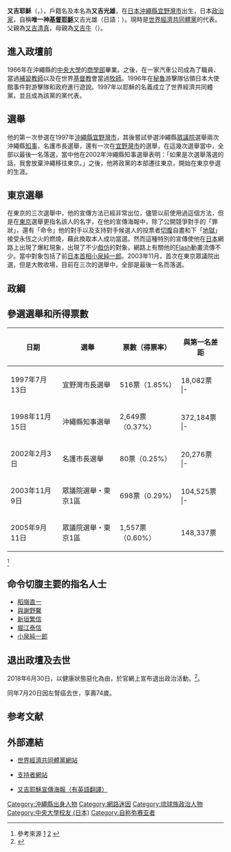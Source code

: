 {{Infobox Officeholder
| name  = 又吉耶穌
| original_name = 又吉イエス
| native_name_lang = 
| image = File:Mitsuo Matayoshi.jpg
| imagesize = 
| country = {{JPN}}
| office           = 
| term_start       = 
| term_end         = 
| vicepresident    = 
| predecessor      = 
| successor        = 
|office2     = 
|term_start2  = 
|term_end2    = 
|predecessor2  = 
|successor2    = 
|constituency2 = 
|birth_date = {{birth date|1944|2|5}}
|birth_place = {{JPN}}[[沖繩縣|沖繩縣]][[宜野灣市|宜野灣市]]
|death_date = {{death date and age|2018|7|20|1944|2|5}}
|death_place = 
|parents = 
|relatives = 
|spouse = 
|party = [[世界經濟共同體黨|世界經濟共同體黨]]
|alma_mater   = [[中央大學_(日本)|中央大學]]
|website      = [http://www.matayoshi.org 官方網站]
}}
{{japanese|japanese=又吉イエス|kana=またよし いえす|romaji=Matayoshi Iesu}}

'''又吉耶穌'''（{{jpn|j=又吉 イエス|hg=またよし いえす|rm=Matayoshi Iesu}}，{{bd|1944年|2月5日|2018年|7月20日|Matayoshi, Iesu}}），戶籍名及本名為'''又吉光雄'''，在[[日本|日本]][[沖繩縣|沖繩縣]][[宜野灣市|宜野灣市]]出生，日本[[政治家|政治家]]，自稱'''唯一神[[基督|基督]][[耶穌|耶穌]]'''又吉光雄（日語：{{lang|ja|唯一神又吉光雄・イエス・キリスト}}）。現時是[[世界經濟共同體黨|世界經濟共同體黨]]的代表。父親為[[又吉清真|又吉清真]]，母親為[[又吉牛|又吉牛]]（{{lang|ja|又吉ウシ}}）。

==進入政壇前==
1966年在沖繩縣的[[日本中央大學|中央大學]]的[[商學部|商學部]]畢業。之後，在一家汽車公司成為了職員、當過[[補習教師|補習教師]]以及在世界[[基督教|基督教]]會當過[[牧師|牧師]]。1996年在[[秘魯|秘魯]]游擊隊佔領日本大使館事件對游擊隊和政府進行遊說。1997年以耶穌的名義成立了世界經濟共同體黨，並且成為該黨的黨代表。

==選舉==
他的第一次參選在1997年[[沖繩縣|沖繩縣]][[宜野灣市|宜野灣市]]，其後嘗試參選沖繩縣[[眾議院|眾議院]]選舉兩次沖繩縣[[知事|知事]]，名護市長選舉，還有一次在[[宜野灣市|宜野灣市]]的選舉，在這幾次選舉當中，全部以最後一名落選，當中他在2002年沖繩縣知事選舉表明：「如果是次選舉落選的話，我會放棄沖繩移往東京。」之後，他將政黨的本部遷往東京，開始在東京參選的生涯。

==東京選舉==
在東京的三次選舉中，他的宣傳方法已經非常出位，儘管以前使用過這個方法，但是在[[東京|東京]]選舉更指名該人的名字，在他的宣傳海報中，除了公開競爭對手的「罪狀」，還有「命令」他的對手以及支持對手候選人的投票者[[切腹|切腹]]自盡和下「[[地獄|地獄]]」接受永恆之火的燃燒，藉此換取本人成功當選。然而這種特別的宣傳使他在[[日本|日本]]網路上出現了爆紅現象，出現了不少[[戲仿|戲仿]]的對象，網路上有關他的[[Flash|Flash]]動畫流傳不少。當中對象包括了前[[日本首相|日本首相]][[小泉純一郎|小泉純一郎]]。2003年11月，首次在東京眾議院出選，但是大敗收場，目前在三次的選舉中，全部是最後一名而落選。

==政綱==
{{fact|他認為失業和自殺嚴重的原因是利益至上經濟主義，他主張建立一個以[[農業|農業]]和[[漁業|漁業]]為主的經濟體系，否定[[共產主義|共產主義]]，主張把[[迷你裙|迷你裙]]廢除，在2005年的眾議院選舉，反對進行郵政改革，將由美軍駐守[[普天間機場|普天間機場]]歸還給日本，反對人權擁護法例，反對外國人從政，反對小泉純一郎參拜[[靖國神社|靖國神社]]。}}

==參選選舉和所得票數==
{| border="0"  cellpadding="3px" style="border: 1px solid #999; background-color:#FFFFFF; "
|-align="center" bgcolor="#cccccc"
! 日期
! 選舉
! 票數（得票率）
! 與第一名差距
|-----
| 1997年7月13日
| 宜野灣市長選舉
| 516票（1.85%）
| 18,082票
|-{{grey row}}
| 1998年7月14日
| 眾議院選舉・沖繩縣選舉區
| 4,007票（0.74%）
| 239,481票
|-----
| 1998年11月15日
| 沖繩縣知事選舉
| 2,649票（0.37%）
| 372,184票
|-{{grey row}}
| 2001年7月15日
| 宜野灣市長選舉
| 2,111票（9.04%）
| 19,121票
|-----
| 2002年2月3日
| 名護市長選舉
| 80票（0.25%）
| 20,276票
|-{{grey row}}
| 2002年11月17日
| 沖繩縣知事選舉
| 4,330票（0.78%）
| 355,274票
|-----
| 2003年11月9日
| 眾議院選舉・東京1區
| 698票（0.29%）
| 104,525票
|-{{grey row}}
| 2004年7月11日
| 參議院選舉・東京都選舉區
| 8,382票（0.15%）
| 1,005,911票
|-----
| 2005年9月11日
| 眾議院選舉・東京1區
| 1,557票（0.60%）
| 148,337票
|}
<ref>參考來源 [http://yes.kazamidori.net/election/okinawa.html 1] {{Wayback|url=http://yes.kazamidori.net/election/okinawa.html |date=20100710013001 }} [http://yes.kazamidori.net/election/tokyo.html  2] {{Wayback|url=http://yes.kazamidori.net/election/tokyo.html |date=20100710013431 }}</ref>

==命令切腹主要的指名人士==
*[[稻嶺直一|稻嶺直一]]
*[[與謝野馨|與謝野馨]]
*[[新垣繁信|新垣繁信]]
*[[堀江泰信|堀江泰信]]
*[[小泉純一郎|小泉純一郎]]

==退出政壇及去世==
2018年6月30日，以健康狀態惡化為由，於官網上宣布退出政治活動。<ref name=":0">{{Cite web|url=http://www.matayoshi.org/document/heisa.html|title=政治活動・ホームページ閉鎖のお知らせ|accessdate=2018-06-30|website=www.matayoshi.org|language=ja|archive-url=https://web.archive.org/web/20180702044452/http://www.matayoshi.org/document/heisa.html|archive-date=2018-07-02|dead-url=yes}}</ref>。

同年7月20日因左腎癌去世，享壽74歲。

==参考文献==
{{Reflist}}

==外部連結==
*{{ja}}[http://www.matayoshi.org/ 世界經濟共同體黨網站]{{Wayback|url=http://www.matayoshi.org/ |date=20060901080222 }}
*{{ja}}[http://yes.kazamidori.net/ 支持者網站]{{Wayback|url=http://yes.kazamidori.net/ |date=20091228022150 }}
*[https://web.archive.org/web/20051125135648/http://cgunson.com/extras/matayoshi.html 又吉耶穌宣傳海報（有英語翻譯）]

{{DEFAULTSORT:Matayoshi, Iesu}}
[[Category:沖繩縣出身人物|Category:沖繩縣出身人物]]
[[Category:網路迷因|Category:網路迷因]]
[[Category:琉球族政治人物|Category:琉球族政治人物]]
[[Category:中央大學校友_(日本)|Category:中央大學校友 (日本)]]
[[Category:自称弥赛亚者|Category:自称弥赛亚者]]